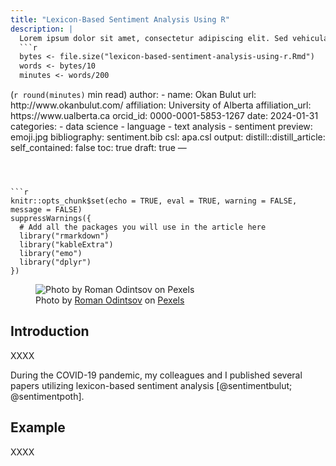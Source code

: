 ```yaml
---
title: "Lexicon-Based Sentiment Analysis Using R"
description: |
  Lorem ipsum dolor sit amet, consectetur adipiscing elit. Sed vehicula tempor bibendum. Sed augue turpis, efficitur ut ipsum quis, fermentum pulvinar quam. Proin molestie orci erat, et condimentum dui ornare ac. Quisque sit amet lacus id nisl pellentesque sagittis. Vestibulum non urna non eros condimentum commodo. Proin vitae nulla fermentum.
  ```r
  bytes <- file.size("lexicon-based-sentiment-analysis-using-r.Rmd")
  words <- bytes/10
  minutes <- words/200
  ``` 
  (`r round(minutes)` min read)
author:
  - name: Okan Bulut
    url: http://www.okanbulut.com/
    affiliation: University of Alberta
    affiliation_url: https://www.ualberta.ca
    orcid_id: 0000-0001-5853-1267
date: 2024-01-31
categories:
  - data science
  - language
  - text analysis
  - sentiment
preview: emoji.jpg
bibliography: sentiment.bib
csl: apa.csl
output:
  distill::distill_article:
    self_contained: false
    toc: true
draft: true
---
```



```r
knitr::opts_chunk$set(echo = TRUE, eval = TRUE, warning = FALSE, message = FALSE)
suppressWarnings({
  # Add all the packages you will use in the article here
  library("rmarkdown")
  library("kableExtra")
  library("emo")
  library("dplyr")
})
```

![Photo by [Roman Odintsov](https://www.pexels.com/@roman-odintsov/) on [Pexels](https://www.pexels.com/)](emoji.jpg)

## Introduction

XXXX

During the COVID-19 pandemic, my colleagues and I published several papers utilizing lexicon-based sentiment analysis [@sentimentbulut; @sentimentpoth].

## Example 

XXXX 


